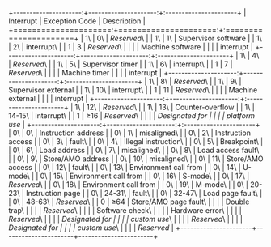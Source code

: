 +---------------------:+---------------------:+:----------------------+
|            Interrupt |       Exception Code | Description           |
+=====================:+=====================:+:======================+
|                   1\ |                   0\ | *Reserved*\           |
|                   1\ |                   1\ | Supervisor software   |
|                   1\ |                   2\ | interrupt\            |
|                    1 |                    3 | *Reserved*\           |
|                      |                      | Machine software      |
|                      |                      | interrupt             |
+---------------------:+---------------------:+:----------------------+
|                   1\ |                   4\ | *Reserved*\           |
|                   1\ |                   5\ | Supervisor timer      |
|                   1\ |                   6\ | interrupt\            |
|                    1 |                    7 | *Reserved*\           |
|                      |                      | Machine timer         |
|                      |                      | interrupt             |
+---------------------:+---------------------:+:----------------------+
|                   1\ |                   8\ | *Reserved*\           |
|                   1\ |                   9\ | Supervisor external   |
|                   1\ |                  10\ | interrupt\            |
|                    1 |                   11 | *Reserved*\           |
|                      |                      | Machine external      |
|                      |                      | interrupt             |
+---------------------:+---------------------:+:----------------------+
|                   1\ |                  12\ | *Reserved*\           |
|                   1\ |                  13\ | Counter-overflow      |
|                   1\ |               14-15\ | interrupt\            |
|                    1 |                  ≥16 | *Reserved*\           |
|                      |                      | *Designated for       |
|                      |                      | platform use*         |
+---------------------:+---------------------:+:----------------------+
|                   0\ |                   0\ | Instruction address   |
|                   0\ |                   1\ | misaligned\           |
|                   0\ |                   2\ | Instruction access    |
|                   0\ |                   3\ | fault\                |
|                   0\ |                   4\ | Illegal instruction\  |
|                   0\ |                   5\ | Breakpoint\           |
|                   0\ |                   6\ | Load address          |
|                   0\ |                   7\ | misaligned\           |
|                   0\ |                   8\ | Load access fault\    |
|                   0\ |                   9\ | Store/AMO address     |
|                   0\ |                  10\ | misaligned\           |
|                   0\ |                  11\ | Store/AMO access      |
|                   0\ |                  12\ | fault\                |
|                   0\ |                  13\ | Environment call from |
|                   0\ |                  14\ | U-mode\               |
|                   0\ |                  15\ | Environment call from |
|                   0\ |                  16\ | S-mode\               |
|                   0\ |                  17\ | *Reserved*\           |
|                   0\ |                  18\ | Environment call from |
|                   0\ |                  19\ | M-mode\               |
|                   0\ |               20-23\ | Instruction page      |
|                   0\ |               24-31\ | fault\                |
|                   0\ |               32-47\ | Load page fault\      |
|                   0\ |               48-63\ | *Reserved*\           |
|                    0 |                  ≥64 | Store/AMO page fault\ |
|                      |                      | Double trap\          |
|                      |                      | *Reserved*\           |
|                      |                      | Software check\       |
|                      |                      | Hardware error\       |
|                      |                      | *Reserved*\           |
|                      |                      | *Designated for       |
|                      |                      | custom use*\          |
|                      |                      | *Reserved*\           |
|                      |                      | *Designated for       |
|                      |                      | custom use*\          |
|                      |                      | *Reserved*            |
+----------------------+----------------------+-----------------------+
